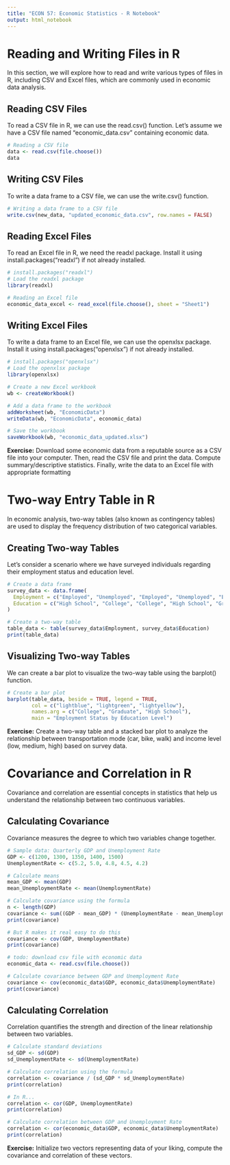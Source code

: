 ```yaml
---
title: "ECON 57: Economic Statistics - R Notebook"
output: html_notebook
---
```



# Reading and Writing Files in R

In this section, we will explore how to read and write various types of files in R, including CSV and Excel files, which are commonly used in economic data analysis.

## Reading CSV Files

To read a CSV file in R, we can use the read.csv() function. Let's assume we have a CSV file named "economic_data.csv" containing economic data.

```r
# Reading a CSV file
data <- read.csv(file.choose())
data
```

## Writing CSV Files

To write a data frame to a CSV file, we can use the write.csv() function.

```r
# Writing a data frame to a CSV file
write.csv(new_data, "updated_economic_data.csv", row.names = FALSE)

```

## Reading Excel Files

To read an Excel file in R, we need the readxl package. Install it using install.packages("readxl") if not already installed.

```r
# install.packages("readxl")
# Load the readxl package
library(readxl)

# Reading an Excel file
economic_data_excel <- read_excel(file.choose(), sheet = "Sheet1")

```

## Writing Excel Files

To write a data frame to an Excel file, we can use the openxlsx package. Install it using install.packages("openxlsx") if not already installed.

```r
# install.packages("openxlsx")
# Load the openxlsx package
library(openxlsx)

# Create a new Excel workbook
wb <- createWorkbook()

# Add a data frame to the workbook
addWorksheet(wb, "EconomicData")
writeData(wb, "EconomicData", economic_data)

# Save the workbook
saveWorkbook(wb, "economic_data_updated.xlsx")

```

**Exercise:** Download some economic data from a reputable source as a CSV file into your computer. Then, read the CSV file and print the data. Compute summary/descriptive statistics. Finally, write the data to an Excel file with appropriate formatting

# Two-way Entry Table in R

In economic analysis, two-way tables (also known as contingency tables) are used to display the frequency distribution of two categorical variables.
 
## Creating Two-way Tables

Let's consider a scenario where we have surveyed individuals regarding their employment status and education level.

```r
# Create a data frame
survey_data <- data.frame(
  Employment = c("Employed", "Unemployed", "Employed", "Unemployed", "Employed"),
  Education = c("High School", "College", "College", "High School", "Graduate")
)

# Create a two-way table
table_data <- table(survey_data$Employment, survey_data$Education)
print(table_data)

```

## Visualizing Two-way Tables

We can create a bar plot to visualize the two-way table using the barplot() function.

```r
# Create a bar plot
barplot(table_data, beside = TRUE, legend = TRUE,
        col = c("lightblue", "lightgreen", "lightyellow"),
        names.arg = c("College", "Graduate", "High School"),
        main = "Employment Status by Education Level")

```

**Exercise:** Create a two-way table and a stacked bar plot to analyze the relationship between transportation mode (car, bike, walk) and income level (low, medium, high) based on survey data.

# Covariance and Correlation in R

Covariance and correlation are essential concepts in statistics that help us understand the relationship between two continuous variables.

## Calculating Covariance

Covariance measures the degree to which two variables change together.

```r
# Sample data: Quarterly GDP and Unemployment Rate
GDP <- c(1200, 1300, 1350, 1400, 1500)
UnemploymentRate <- c(5.2, 5.0, 4.8, 4.5, 4.2)

# Calculate means
mean_GDP <- mean(GDP)
mean_UnemploymentRate <- mean(UnemploymentRate)

# Calculate covariance using the formula
n <- length(GDP)
covariance <- sum((GDP - mean_GDP) * (UnemploymentRate - mean_UnemploymentRate)) / (n - 1)
print(covariance)
```

```r
# But R makes it real easy to do this
covariance <- cov(GDP, UnemploymentRate)
print(covariance)

```


```r
# todo: download csv file with economic data
economic_data <- read.csv(file.choose())

# Calculate covariance between GDP and Unemployment Rate
covariance <- cov(economic_data$GDP, economic_data$UnemploymentRate)
print(covariance)

```

## Calculating Correlation

Correlation quantifies the strength and direction of the linear relationship between two variables.

```r
# Calculate standard deviations
sd_GDP <- sd(GDP)
sd_UnemploymentRate <- sd(UnemploymentRate)

# Calculate correlation using the formula
correlation <- covariance / (sd_GDP * sd_UnemploymentRate)
print(correlation)
```

```r
# In R...
correlation <- cor(GDP, UnemploymentRate)
print(correlation)
```

```r
# Calculate correlation between GDP and Unemployment Rate
correlation <- cor(economic_data$GDP, economic_data$UnemploymentRate)
print(correlation)

```

**Exercise:** Initialize two vectors representing data of your liking, compute the covariance and correlation of these vectors. 

